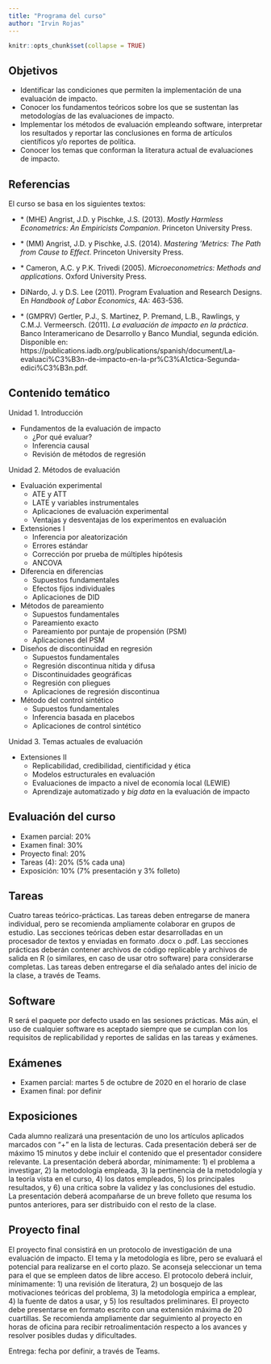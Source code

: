 ```yaml
---
title: "Programa del curso"
author: "Irvin Rojas"
---
```


```r
knitr::opts_chunk$set(collapse = TRUE)
```

## Objetivos

* Identificar las condiciones que permiten la implementación de una evaluación de impacto.
* Conocer los fundamentos teóricos sobre los que se sustentan las metodologías de las evaluaciones de impacto.
* Implementar los métodos de evaluación empleando software, interpretar los resultados y reportar las conclusiones en forma de artículos científicos y/o reportes de política.
* Conocer los temas que conforman la literatura actual de evaluaciones de impacto.

## Referencias

El curso se basa en los siguientes textos:

* \* (MHE) Angrist, J.D. y Pischke, J.S. (2013). *Mostly Harmless Econometrics: An Empiricists Companion*. Princeton University Press.

* \* (MM) Angrist, J.D. y Pischke, J.S. (2014). *Mastering 'Metrics: The Path from Cause to Effect*. Princeton University Press.

* \* Cameron, A.C. y P.K. Trivedi (2005). *Microeconometrics: Methods and applications*. Oxford University Press.

* DiNardo, J. y D.S. Lee (2011). Program Evaluation and Research Designs. En *Handbook of Labor Economics*, 4A: 463-536.

* \* (GMPRV) Gertler, P.J., S. Martinez, P. Premand, L.B., Rawlings, y C.M.J. Vermeersch. (2011). *La evaluación de impacto en la práctica*. Banco Interamericano de Desarrollo y Banco Mundial, segunda edición. Disponible en: https://publications.iadb.org/publications/spanish/document/La-evaluaci%C3%B3n-de-impacto-en-la-pr%C3%A1ctica-Segunda-edici%C3%B3n.pdf.

## Contenido temático

Unidad 1. Introducción

* Fundamentos de la evaluación de impacto
  - ¿Por qué evaluar?
  - Inferencia causal
  - Revisión de métodos de regresión

Unidad 2. Métodos de evaluación

* Evaluación experimental
  - ATE y ATT
  - LATE y variables instrumentales
  - Aplicaciones de evaluación experimental
  - Ventajas y desventajas de los experimentos en evaluación

* Extensiones I
  - Inferencia por aleatorización
  - Errores estándar
  - Corrección por prueba de múltiples hipótesis
  - ANCOVA

* Diferencia en diferencias
  - Supuestos fundamentales
  - Efectos fijos individuales
  - Aplicaciones de DID

* Métodos de pareamiento
  - Supuestos fundamentales
  - Pareamiento exacto
  - Pareamiento por puntaje de propensión (PSM)
  - Aplicaciones del PSM

* Diseños de discontinuidad en regresión
  - Supuestos fundamentales
  - Regresión discontinua nítida y difusa
  - Discontinuidades geográficas
  - Regresión con pliegues
  - Aplicaciones de regresión discontinua

* Método del control sintético
  - Supuestos fundamentales
  - Inferencia basada en placebos
  - Aplicaciones de control sintético

Unidad 3. Temas actuales de evaluación

* Extensiones II
  - Replicabilidad, credibilidad, cientificidad y ética
  - Modelos estructurales en evaluación
  - Evaluaciones de impacto a nivel de economía local (LEWIE)
  - Aprendizaje automatizado y _big data_ en la evaluación de impacto


## Evaluación del curso

+ Examen parcial: 20%
+ Examen final: 30%
+ Proyecto final: 20%
+ Tareas (4): 20% (5% cada una)
+ Exposición: 10% (7% presentación y 3% folleto)


## Tareas
Cuatro tareas teórico-prácticas. Las tareas deben entregarse de manera individual, pero se recomienda ampliamente colaborar en grupos de estudio. Las secciones teóricas deben estar desarrolladas en un procesador de textos y enviadas en formato .docx o .pdf. Las secciones prácticas deberán contener archivos de código replicable y archivos de salida en R (o similares, en caso de usar otro software) para considerarse completas. Las tareas deben entregarse el día señalado antes del inicio de la clase, a través de Teams.

## Software

R será el paquete por defecto usado en las sesiones prácticas. Más aún, el uso de cualquier software es aceptado siempre que se cumplan con los requisitos de replicabilidad y reportes de salidas en las tareas y exámenes.

## Exámenes
+ Examen parcial: martes 5 de octubre de 2020 en el horario de clase
+ Examen final: por definir


## Exposiciones
Cada alumno realizará una presentación de uno los artículos aplicados marcados con “+” en la lista de lecturas. Cada presentación deberá ser de máximo 15 minutos y debe incluir el contenido que el presentador considere relevante. La presentación deberá abordar, mínimamente: 1) el problema a investigar, 2) la metodología empleada, 3) la pertinencia de la metodología y la teoría vista en el curso, 4) los datos empleados, 5) los principales resultados, y 6) una crítica sobre la validez y las conclusiones del estudio. La presentación deberá acompañarse de un breve folleto que resuma los puntos anteriores, para ser distribuido con el resto de la clase.

## Proyecto final
El proyecto final consistirá en un protocolo de investigación de una evaluación de impacto. El tema y la metodología es libre, pero se evaluará el potencial para realizarse en el corto plazo. Se aconseja seleccionar un tema para el que se empleen datos de libre acceso. El protocolo deberá incluir, mínimamente: 1) una revisión de literatura, 2) un bosquejo de las motivaciones teóricas del problema, 3) la metodología empírica a emplear, 4) la fuente de datos a usar, y 5) los resultados preliminares. El proyecto debe presentarse en formato escrito con una extensión máxima de 20 cuartillas. Se recomienda ampliamente dar seguimiento al proyecto en horas de oficina para recibir retroalimentación respecto a los avances y resolver posibles dudas y dificultades.

Entrega: fecha por definir, a través de Teams.
